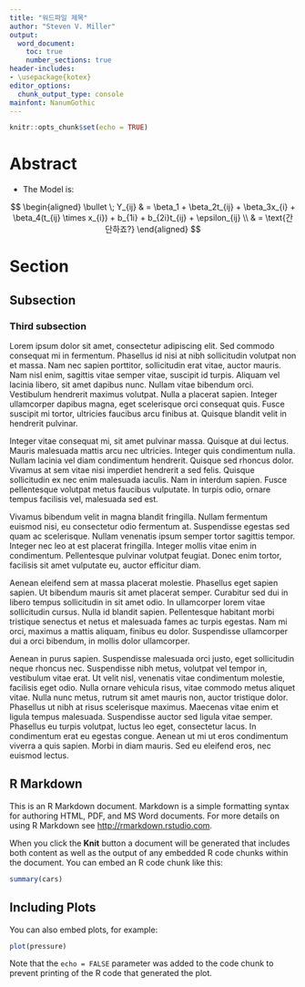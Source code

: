 ```yaml
---
title: "워드파일 제목"
author: "Steven V. Miller"
output:
  word_document:
    toc: true
    number_sections: true
header-includes: 
- \usepackage{kotex}
editor_options:
  chunk_output_type: console
mainfont: NanumGothic
---
```


```r
knitr::opts_chunk$set(echo = TRUE)
```

\newpage

# Abstract {-}

* The Model is:

$$
\begin{aligned}
	\bullet \; 	Y_{ij} 
	& = \beta_1 + \beta_2t_{ij}
	+ \beta_3x_{i} + \beta_4(t_{ij} \times x_{i})
	+ b_{1i} + b_{2i}t_{ij} + \epsilon_{ij} \\
	& = \text{간단하죠?}
\end{aligned}
$$


# Section

## Subsection

### Third subsection

Lorem ipsum dolor sit amet, consectetur adipiscing elit. Sed commodo consequat mi in fermentum. Phasellus id nisi at nibh sollicitudin volutpat non et massa. Nam nec sapien porttitor, sollicitudin erat vitae, auctor mauris. Nam nisl enim, sagittis vitae semper vitae, suscipit id turpis. Aliquam vel lacinia libero, sit amet dapibus nunc. Nullam vitae bibendum orci. Vestibulum hendrerit maximus volutpat. Nulla a placerat sapien. Integer ullamcorper dapibus magna, eget scelerisque orci consequat quis. Fusce suscipit mi tortor, ultricies faucibus arcu finibus at. Quisque blandit velit in hendrerit pulvinar.

Integer vitae consequat mi, sit amet pulvinar massa. Quisque at dui lectus. Mauris malesuada mattis arcu nec ultricies. Integer quis condimentum nulla. Nullam lacinia vel diam condimentum hendrerit. Quisque sed rhoncus dolor. Vivamus at sem vitae nisi imperdiet hendrerit a sed felis. Quisque sollicitudin ex nec enim malesuada iaculis. Nam in interdum sapien. Fusce pellentesque volutpat metus faucibus vulputate. In turpis odio, ornare tempus facilisis vel, malesuada sed est.

Vivamus bibendum velit in magna blandit fringilla. Nullam fermentum euismod nisi, eu consectetur odio fermentum at. Suspendisse egestas sed quam ac scelerisque. Nullam venenatis ipsum semper tortor sagittis tempor. Integer nec leo at est placerat fringilla. Integer mollis vitae enim in condimentum. Pellentesque pulvinar volutpat feugiat. Donec enim tortor, facilisis sit amet vulputate eu, auctor efficitur diam.

Aenean eleifend sem at massa placerat molestie. Phasellus eget sapien sapien. Ut bibendum mauris sit amet placerat semper. Curabitur sed dui in libero tempus sollicitudin in sit amet odio. In ullamcorper lorem vitae sollicitudin cursus. Nulla id blandit sapien. Pellentesque habitant morbi tristique senectus et netus et malesuada fames ac turpis egestas. Nam mi orci, maximus a mattis aliquam, finibus eu dolor. Suspendisse ullamcorper dui a orci bibendum, in mollis dolor ullamcorper.

Aenean in purus sapien. Suspendisse malesuada orci justo, eget sollicitudin neque rhoncus nec. Suspendisse nibh metus, volutpat vel tempor in, vestibulum vitae erat. Ut velit nisl, venenatis vitae condimentum molestie, facilisis eget odio. Nulla ornare vehicula risus, vitae commodo metus aliquet vitae. Nulla nunc metus, rutrum sit amet mauris non, auctor tristique dolor. Phasellus ut nibh at risus scelerisque maximus. Maecenas vitae enim et ligula tempus malesuada. Suspendisse auctor sed ligula vitae semper. Phasellus eu turpis volutpat, luctus leo eget, consectetur lacus. In condimentum erat eu egestas congue. Aenean ut mi ut eros condimentum viverra a quis sapien. Morbi in diam mauris. Sed eu eleifend eros, nec euismod lectus.


## R Markdown

This is an R Markdown document. Markdown is a simple formatting syntax for authoring HTML, PDF, and MS Word documents. For more details on using R Markdown see <http://rmarkdown.rstudio.com>.

When you click the **Knit** button a document will be generated that includes both content as well as the output of any embedded R code chunks within the document. You can embed an R code chunk like this:

```r
summary(cars)
```

## Including Plots

You can also embed plots, for example:

```r
plot(pressure)
```

Note that the `echo = FALSE` parameter was added to the code chunk to prevent printing of the R code that generated the plot.